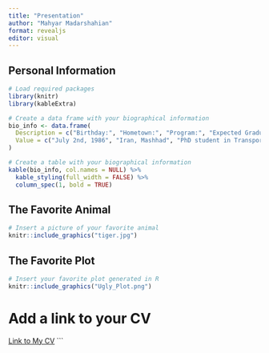 ```yaml
---
title: "Presentation"
author: "Mahyar Madarshahian"
format: revealjs
editor: visual
---
```


## Personal Information

```r
# Load required packages
library(knitr)
library(kableExtra)

# Create a data frame with your biographical information
bio_info <- data.frame(
  Description = c("Birthday:", "Hometown:", "Program:", "Expected Graduation:"),
  Value = c("July 2nd, 1986", "Iran, Mashhad", "PhD student in Transportation Engineering", "2025")
)

# Create a table with your biographical information
kable(bio_info, col.names = NULL) %>%
  kable_styling(full_width = FALSE) %>%
  column_spec(1, bold = TRUE)
```

## The Favorite Animal

```r
# Insert a picture of your favorite animal
knitr::include_graphics("tiger.jpg")
```

## The Favorite Plot

```r
# Insert your favorite plot generated in R
knitr::include_graphics("Ugly_Plot.png")
```

# Add a link to your CV

[Link to My CV](https://github.com/mahyar-madarshahian/My-Resume/blob/main/CV.pdf) \`\`\`

